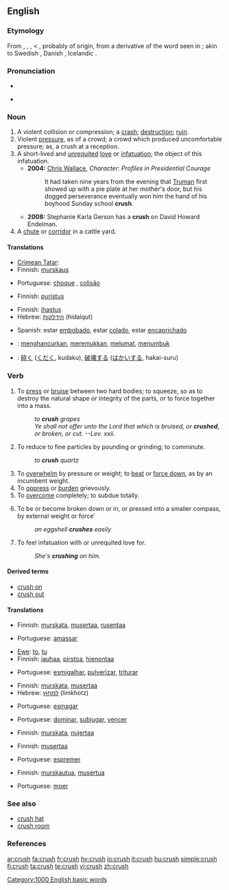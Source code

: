 {{wikipedia}}
==English==

===Etymology===
From {{ME.}} {{term|cruschen|lang=enm}}, {{term|crousshen|lang=enm}}, {{OF.}} {{term|cruisir|lang=fro}}, {{term|croissir|lang=fro}} < {{LL.}} {{term|cruscire|lang=la}}, probably of {{Ger.}} origin, from a derivative of the word seen in {{Goth.}} {{term|||tr=kruistan|to gnash|lang=got}}; akin to Swedish {{term|krysta||to squeeze|lang=sv}}, Danish {{term|kryste|lang=da}}, Icelandic {{term|kreysta|lang=is}}.

===Pronunciation===
*{{IPA|/krʌʃ/}}
*{{audio|en-us-crush.ogg|Audio (US)}}
*:{{rhymes|ʌʃ}}

===Noun===
{{en-noun|crushes}}

# A violent collision or compression; a [[crash]]; [[destruction]]; [[ruin]].
# Violent [[pressure]], as of a crowd; a crowd which produced uncomfortable pressure; as, a crush at a reception.
# A short-lived and [[unrequited]] [[love]] or [[infatuation]]; the object of this infatuation.
#*'''2004:''' [[w: Chris Wallace (journalist)|Chris Wallace]], ''Character:  Profiles in Presidential Courage''
#*:It had taken nine years from the evening that [[w:Harry Truman|Truman]] first showed up with a pie plate at her mother's door, but his dogged perseverance eventually won him the hand of his boyhood Sunday school '''crush'''.
#*'''2008:''' Stephanie Karla Gerson has a '''crush''' on David Howard Endelman. 
# A [[chute]] or [[corridor]] in a cattle yard.

====Translations====
{{trans-top|a violent collision or compression}}
*[[Crimean Tatar]]: {{t|crh|taptamaq}}
*Finnish: [[murskaus]]
{{trans-mid}}
*Portuguese: [[choque]] {{m}}, [[colisão]] {{m}}
{{trans-bottom}}

{{trans-top|violent pressure, as of a crowd}}
*Finnish: [[puristus]]
{{trans-mid}}
{{trans-bottom}}

{{trans-top|a short-lived and unrequited love or infatuation}}
*Finnish: [[ihastus]]
*Hebrew: [[הידלקות]] (hidalqut) {{f}}
{{trans-mid}}
*Spanish: estar [[embobado]], estar [[colado]], estar [[encaprichado]]
{{trans-bottom}}

{{trans-top|a chute or corridor in a cattle yard}}
{{trans-mid}}
{{trans-bottom}}

{{checktrans-top}}
*{{ttbc|Indonesian}}: [[hancur|menghancurkan]], [[remuk|meremukkan]], [[lumat|melumat]], [[tumbuk|menumbuk]]
*{{ttbc|Japanese}}: [[砕く]] ([[くだく]], kudaku), [[破壊]]する ([[はかい]]する, hakai-suru)
{{checktrans-bottom}}

===Verb===
{{en-verb|crush|es}}

# To [[press]] or [[bruise]] between two hard bodies; to squeeze, so as to destroy the natural shape or integrity of the parts, or to force together into a mass. 
#: ''to '''crush''' grapes''
#:''Ye shall not offer unto the Lord that which is bruised, or '''crushed''', or broken, or cut. --Lev. xxii.''
# To reduce to fine particles by pounding or grinding; to comminute.
#: ''to '''crush''' quartz''
# To [[overwhelm]] by pressure or weight; to [[beat]] or [[force down]], as by an incumbent weight.
# To [[oppress]] or [[burden]] grievously.
# To [[overcome]] completely; to subdue totally.
# {{intransitive}} To be or become broken down or in, or pressed into a smaller compass, by external weight or force'
#: ''an eggshell '''crushes''' easily''
# To feel infatuation with or unrequited love for.
#: ''She's '''crushing''' on him.''

====Derived terms====
*[[crush on]]
*[[crush out]]

====Translations====
{{trans-top|to press or bruise between two hard bodies}}
*Finnish: [[murskata]], [[musertaa]], [[rusentaa]]
{{trans-mid}}
*Portuguese: [[amassar]]
{{trans-bottom}}

{{trans-top|to reduce to fine particles by pounding or grinding}}
*[[Ewe]]: [[to]], [[tu]]
*Finnish: [[jauhaa]], [[pirstoa]], [[hienontaa]]
{{trans-mid}}
*Portuguese: [[esmigalhar]], [[pulverizar]], [[triturar]]
{{trans-bottom}}

{{trans-top|to overwhelm by pressure or weight}}
*Finnish: [[murskata]], [[musertaa]]
*Hebrew: [[למחוץ]] (limkhotz)
{{trans-mid}}
*Portuguese: [[esmagar]]
{{trans-bottom}}

{{trans-top|to oppress or burden grievously}}
*Portuguese: [[dominar]], [[subjugar]], [[vencer]]
{{trans-mid}}
{{trans-bottom}}

{{trans-top|to overcome completely}}
*Finnish: [[murskata]], [[nujertaa]]
{{trans-mid}}
{{trans-bottom}}

{{trans-top|to crush out}}
*Finnish: [[musertaa]]
{{trans-mid}}
*Portuguese: [[espremer]]
{{trans-bottom}}

{{trans-top|to be or become broken down or in}}
*Finnish: [[murskautua]], [[musertua]]
{{trans-mid}}
*Portuguese: [[moer]]
{{trans-bottom}}

===See also===
*[[crush hat]]
*[[crush room]]

===References===
{{R:1913}}

{{webster}}

[[Category:1000 English basic words]]

[[ar:crush]]
[[fa:crush]]
[[fr:crush]]
[[hy:crush]]
[[io:crush]]
[[it:crush]]
[[hu:crush]]
[[simple:crush]]
[[fi:crush]]
[[ta:crush]]
[[te:crush]]
[[vi:crush]]
[[zh:crush]]